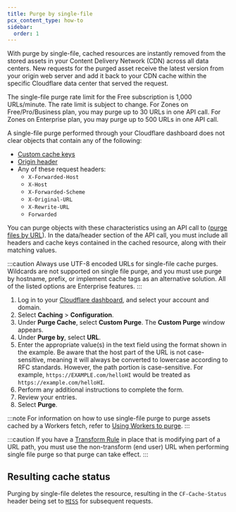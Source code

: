 ```yaml
---
title: ​Purge by single-file
pcx_content_type: how-to
sidebar:
  order: 1
---
```


With purge by single-file, cached resources are instantly removed from the stored assets in your Content Delivery Network (CDN) across all data centers. New requests for the purged asset receive the latest version from your origin web server and add it back to your CDN cache within the specific Cloudflare data center that served the request.

The single-file purge rate limit for the Free subscription is 1,000 URLs/minute. The rate limit is subject to change. For Zones on Free/Pro/Business plan, you may purge up to 30 URLs in one API call. For Zones on Enterprise plan, you may purge up to 500 URLs in one API call.

A single-file purge performed through your Cloudflare dashboard does not clear objects that contain any of the following:

- [Custom cache keys](/cache/how-to/cache-keys/)
- [Origin header](https://developer.mozilla.org/en-US/docs/Web/HTTP/Headers/Origin)
- Any of these request headers:
  - `X-Forwarded-Host`
  - `X-Host`
  - `X-Forwarded-Scheme`
  - `X-Original-URL`
  - `X-Rewrite-URL`
  - `Forwarded`

You can purge objects with these characteristics using an API call to ([purge files by URL](/api/resources/cache/methods/purge/)). In the data/header section of the API call, you must include all headers and cache keys contained in the cached resource, along with their matching values.

:::caution
Always use UTF-8 encoded URLs for single-file cache purges. Wildcards are not supported on single file purge, and you must use purge by hostname, prefix, or implement cache tags as an alternative solution. All of the listed options are Enterprise features.
:::

1. Log in to your [Cloudflare dashboard](https://dash.cloudflare.com/login), and select your account and domain.
2. Select **Caching** > **Configuration**.
3. Under **Purge Cache**, select **Custom Purge**. The **Custom Purge** window appears.
4. Under **Purge by**, select **URL**.
5. Enter the appropriate value(s) in the text field using the format shown in the example. Be aware that the host part of the URL is not case-sensitive, meaning it will always be converted to lowercase according to RFC standards. However, the path portion is case-sensitive. For example, `https://EXAMPLE.com/helloHI` would be treated as `https://example.com/helloHI`.
6. Perform any additional instructions to complete the form.
7. Review your entries.
8. Select **Purge**.

:::note
For information on how to use single-file purge to purge assets cached by a Workers fetch, refer to [Using Workers to purge](/workers/reference/how-the-cache-works/#single-file-purge-assets-cached-by-a-worker).
:::

:::caution
If you have a [Transform Rule](/rules/transform/) in place that is modifying part of a URL path, you must use the non-transform (end user) URL when performing single file purge so that purge can take effect.
:::

## Resulting cache status

Purging by single-file deletes the resource, resulting in the `CF-Cache-Status` header being set to [`MISS`](/cache/concepts/cache-responses/#miss) for subsequent requests.
